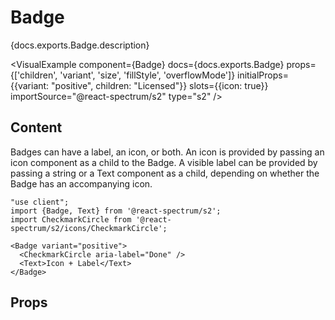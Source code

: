 

# Badge

<PageDescription>{docs.exports.Badge.description}</PageDescription>

<VisualExample
  component={Badge}
  docs={docs.exports.Badge}
  props={['children', 'variant', 'size', 'fillStyle', 'overflowMode']}
  initialProps={{variant: "positive", children: "Licensed"}}
  slots={{icon: true}}
  importSource="@react-spectrum/s2"
  type="s2" />

## Content

Badges can have a label, an icon, or both. An icon is provided by passing an icon component as a child to the Badge. A visible label can be provided by passing a string or a Text component as a child, depending on whether the Badge has an accompanying icon.

```tsx render expanded
"use client";
import {Badge, Text} from '@react-spectrum/s2';
import CheckmarkCircle from '@react-spectrum/s2/icons/CheckmarkCircle';

<Badge variant="positive">
  <CheckmarkCircle aria-label="Done" />
  <Text>Icon + Label</Text>
</Badge>
```

## Props

<PropTable component={docs.exports.Badge} links={docs.links} />
